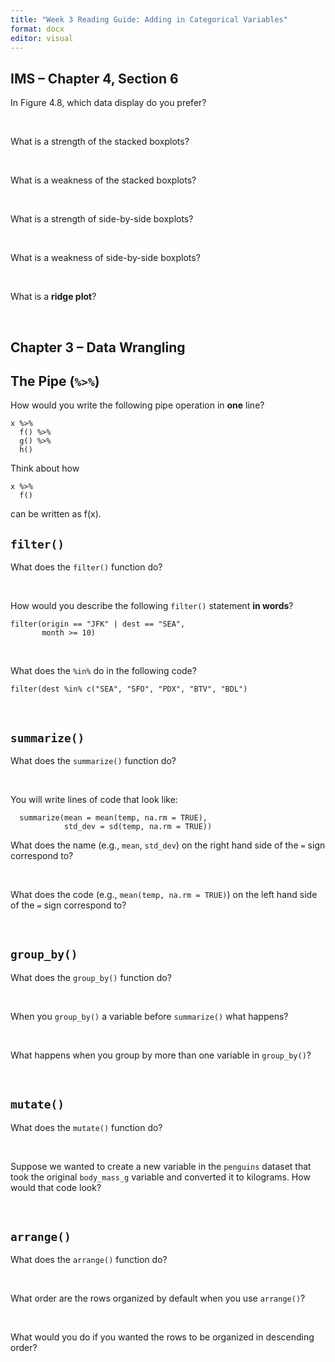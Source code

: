 ```yaml
---
title: "Week 3 Reading Guide: Adding in Categorical Variables"
format: docx
editor: visual
---
```


## IMS -- Chapter 4, Section 6

In Figure 4.8, which data display do you prefer?

</br>

What is a strength of the stacked boxplots? 

</br>

What is a weakness of the stacked boxplots? 

</br>

What is a strength of side-by-side boxplots? 

</br>

What is a weakness of side-by-side boxplots? 

</br>

What is a **ridge plot**?

</br> 

## Chapter 3 -- Data Wrangling

## The Pipe (`%>%`)

How would you write the following pipe operation in **one** line? 

```
x %>% 
  f() %>% 
  g() %>% 
  h()
```

::: {.callout-tip}
Think about how

```
x %>% 
  f() 
```
can be written as f(x). 
:::


## `filter()`

What does the `filter()` function do?

</br>

How would you describe the following `filter()` statement **in words**?

```
filter(origin == "JFK" | dest == "SEA", 
       month >= 10)
```

</br>

What does the `%in%` do in the following code?

```
filter(dest %in% c("SEA", "SFO", "PDX", "BTV", "BDL")
```

</br>

## `summarize()`

What does the `summarize()` function do?

</br>

You will write lines of code that look like:

```
  summarize(mean = mean(temp, na.rm = TRUE), 
            std_dev = sd(temp, na.rm = TRUE))
```

What does the name (e.g., `mean`, `std_dev`) on the right hand side of the `=` 
sign correspond to?

</br>

What does the code (e.g., `mean(temp, na.rm = TRUE)`) on the left hand side of
the `=` sign correspond to?

</br>


## `group_by()`

What does the `group_by()` function do?

</br>

When you `group_by()` a variable before `summarize()` what happens?

</br>

What happens when you group by more than one variable in `group_by()`?

</br>

## `mutate()`

What does the `mutate()` function do?

</br>

Suppose we wanted to create a new variable in the `penguins` dataset that took 
the original `body_mass_g` variable and converted it to kilograms. How would 
that code look?

</br>

## `arrange()`

What does the `arrange()` function do?

</br>

What order are the rows organized by default when you use `arrange()`?

</br>

What would you do if you wanted the rows to be organized in descending order?

</br>
